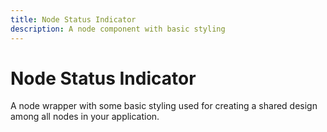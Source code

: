 ```yaml
---
title: Node Status Indicator
description: A node component with basic styling
---
```




# Node Status Indicator

A node wrapper with some basic styling used for creating a shared design among all nodes in your application.

<UiComponentViewer />
